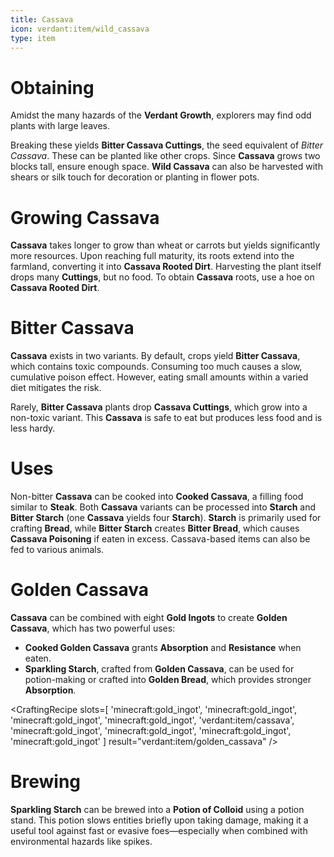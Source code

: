 ```yaml
---
title: Cassava
icon: verdant:item/wild_cassava
type: item
---
```


# Obtaining

Amidst the many hazards of the **Verdant Growth**, explorers may find odd plants with large leaves.

<Asset width={128} height={128} location="verdant:item/wild_cassava" title="Wild Cassava" />

Breaking these yields **Bitter Cassava Cuttings**, the seed equivalent of *Bitter Cassava*. These can be planted like other crops. Since **Cassava** grows two blocks tall, ensure enough space. **Wild Cassava** can also be harvested with shears or silk touch for decoration or planting in flower pots.

# Growing Cassava

**Cassava** takes longer to grow than wheat or carrots but yields significantly more resources. Upon reaching full maturity, its roots extend into the farmland, converting it into **Cassava Rooted Dirt**. Harvesting the plant itself drops many **Cuttings**, but no food. To obtain **Cassava** roots, use a hoe on **Cassava Rooted Dirt**.

<Asset width={128} height={128} location="verdant:item/cassava_rooted_dirt" title="Cassava Rooted Dirt" />

<Asset width={128} height={128} location="verdant:item/bitter_cassava_rooted_dirt" title="Bitter Cassava Rooted Dirt" />

# Bitter Cassava

**Cassava** exists in two variants. By default, crops yield **Bitter Cassava**, which contains toxic compounds. Consuming too much causes a slow, cumulative poison effect. However, eating small amounts within a varied diet mitigates the risk.

Rarely, **Bitter Cassava** plants drop **Cassava Cuttings**, which grow into a non-toxic variant. This **Cassava** is safe to eat but produces less food and is less hardy.

<Asset width={128} height={128} location="verdant:item/cassava_cuttings" title="Cassava Cuttings" />

<Asset width={128} height={128} location="verdant:item/cassava" title="Cassava" />

<Asset width={128} height={128} location="verdant:item/starch" title="Starch" />

<Asset width={128} height={128} location="verdant:item/cooked_cassava" title="Cooked Cassava" />

<Asset width={128} height={128} location="verdant:item/bitter_cassava_cuttings" title="Bitter Cassava Cuttings" />

<Asset width={128} height={128} location="verdant:item/bitter_cassava" title="Bitter Cassava" />

<Asset width={128} height={128} location="verdant:item/bitter_starch" title="Bitter Starch" />

# Uses

Non-bitter **Cassava** can be cooked into **Cooked Cassava**, a filling food similar to **Steak**. Both **Cassava** variants can be processed into **Starch** and **Bitter Starch** (one **Cassava** yields four **Starch**). **Starch** is primarily used for crafting **Bread**, while **Bitter Starch** creates **Bitter Bread**, which causes **Cassava Poisoning** if eaten in excess. Cassava-based items can also be fed to various animals.

# Golden Cassava

**Cassava** can be combined with eight **Gold Ingots** to create **Golden Cassava**, which has two powerful uses:
- **Cooked Golden Cassava** grants **Absorption** and **Resistance** when eaten.
- **Sparkling Starch**, crafted from **Golden Cassava**, can be used for potion-making or crafted into **Golden Bread**, which provides stronger **Absorption**.

<CraftingRecipe
    slots=[
        'minecraft:gold_ingot', 'minecraft:gold_ingot', 'minecraft:gold_ingot',
        'minecraft:gold_ingot', 'verdant:item/cassava', 'minecraft:gold_ingot',
        'minecraft:gold_ingot', 'minecraft:gold_ingot', 'minecraft:gold_ingot'
    ]
    result="verdant:item/golden_cassava"
/>

<Asset width={128} height={128} location="verdant:item/golden_cassava" title="Golden Cassava" />

<Asset width={128} height={128} location="verdant:item/cooked_golden_cassava" title="Cooked Golden Cassava" />

<Asset width={128} height={128} location="verdant:item/sparkling_starch" title="Sparkling Starch" />

<Asset width={128} height={128} location="verdant:item/golden_bread" title="Golden Bread" />

# Brewing

**Sparkling Starch** can be brewed into a **Potion of Colloid** using a potion stand. This potion slows entities briefly upon taking damage, making it a useful tool against fast or evasive foes—especially when combined with environmental hazards like spikes.
